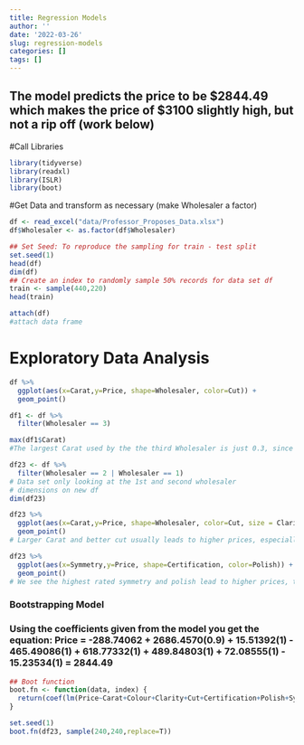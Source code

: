 ```yaml
---
title: Regression Models
author: ''
date: '2022-03-26'
slug: regression-models
categories: []
tags: []
---
```

## The model predicts the price to be $2844.49 which makes the price of $3100 slightly high, but not a rip off (work below)

#Call Libraries
```r
library(tidyverse)
library(readxl)
library(ISLR)
library(boot)
```

#Get Data and transform as necessary (make Wholesaler a factor)
```r
df <- read_excel("data/Professor_Proposes_Data.xlsx")
df$Wholesaler <- as.factor(df$Wholesaler)
```

```r
## Set Seed: To reproduce the sampling for train - test split
set.seed(1)
head(df)
dim(df)
## Create an index to randomly sample 50% records for data set df
train <- sample(440,220)
head(train)
```
```r
attach(df)
#attach data frame
```

# Exploratory Data Analysis
```r
df %>%
  ggplot(aes(x=Carat,y=Price, shape=Wholesaler, color=Cut)) +
  geom_point()
```
```r
df1 <- df %>%
  filter(Wholesaler == 3)

max(df1$Carat)
#The largest Carat used by the the third Wholesaler is just 0.3, since the professor wants a 0.9 Carat diamond, its better to focus on data from the 1st and 2nd wholesaler wehere he will have to buy from
```
```r
df23 <- df %>%
  filter(Wholesaler == 2 | Wholesaler == 1)
# Data set only looking at the 1st and second wholesaler
# dimensions on new df
dim(df23)

df23 %>%
  ggplot(aes(x=Carat,y=Price, shape=Wholesaler, color=Cut, size = Clarity)) +
  geom_point()
# Larger Carat and better cut usually leads to higher prices, especially with wholesaler 3
```
```r
df23 %>%
  ggplot(aes(x=Symmetry,y=Price, shape=Certification, color=Polish)) +
  geom_point() 
# We see the highest rated symmetry and polish lead to higher prices, this data makes sense intuitively
```



### Bootstrapping Model

### Using the coefficients given from the model you get the equation: Price = -288.74062 + 2686.4570(0.9) + 15.51392(1) - 465.49086(1) + 618.77332(1) + 489.84803(1) + 72.08555(1) - 15.23534(1) = 2844.49


```r
## Boot function
boot.fn <- function(data, index) {
  return(coef(lm(Price~Carat+Colour+Clarity+Cut+Certification+Polish+Symmetry, data=data, subset=index)))
}
```
```r
set.seed(1)
boot.fn(df23, sample(240,240,replace=T))
```


